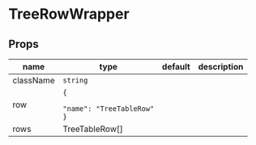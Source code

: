 
# TreeRowWrapper

## Props

|name|type|default|description|
|----|----|-------|-----------|
|className|`string`|||
|row|<code>&#123;<br/><span className="default-prop-spacer"></span><span className="default-prop-spacer"></span><span className="default-prop-spacer"></span> "name": "TreeTableRow"<br />&#125;</code>|||
|rows|TreeTableRow[]|||



